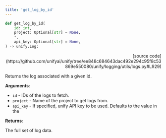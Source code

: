 ```yaml
---
title: 'get_log_by_id'
---
```


```python
def get_log_by_id(
    id: int,
    project: Optional[str] = None,
    *,
    api_key: Optional[str] = None,
) -> unify.Log:
```

<p align="right">[source code](https://github.com/unifyai/unify/tree/ee848c684643dac492e294c95f8c53869e550080/unify/logging/utils/logs.py#L929)</p>

Returns the log associated with a given id.

**Arguments**:

- `id` - IDs of the logs to fetch.
- `project` - Name of the project to get logs from.
- `api_key` - If specified, unify API key to be used. Defaults to the value in the



**Returns**:

The full set of log data.